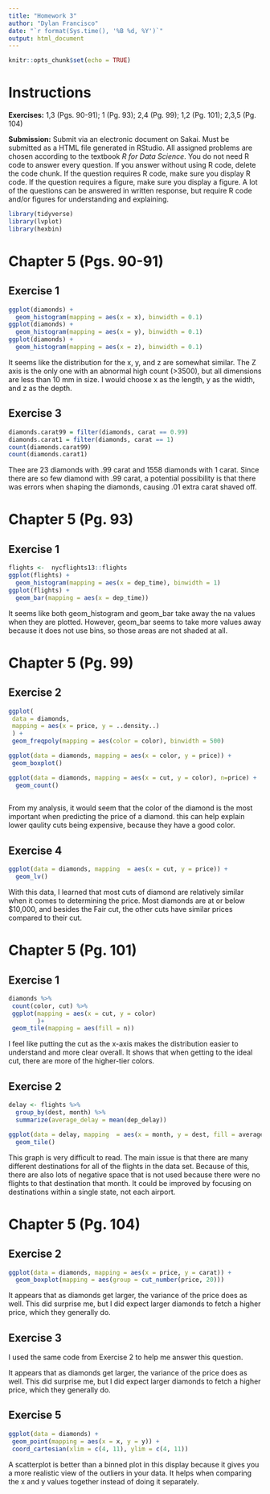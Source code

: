 ```yaml
---
title: "Homework 3"
author: "Dylan Francisco"
date: "`r format(Sys.time(), '%B %d, %Y')`"
output: html_document
---
```


```r
knitr::opts_chunk$set(echo = TRUE)
```

# Instructions

**Exercises:**  1,3 (Pgs. 90-91); 1 (Pg. 93); 2,4 (Pg. 99); 1,2 (Pg. 101); 2,3,5 (Pg. 104)

**Submission:** Submit via an electronic document on Sakai. Must be submitted as a HTML file generated in RStudio. All assigned problems are chosen according to the textbook *R for Data Science*. You do not need R code to answer every question. If you answer without using R code, delete the code chunk. If the question requires R code, make sure you display R code. If the question requires a figure, make sure you display a figure. A lot of the questions can be answered in written response, but require R code and/or figures for understanding and explaining.

```r
library(tidyverse)
library(lvplot)
library(hexbin)
```

# Chapter 5 (Pgs. 90-91)

##  Exercise 1
```r
ggplot(diamonds) +
  geom_histogram(mapping = aes(x = x), binwidth = 0.1)
ggplot(diamonds) +
  geom_histogram(mapping = aes(x = y), binwidth = 0.1)
ggplot(diamonds) +
  geom_histogram(mapping = aes(x = z), binwidth = 0.1)

```

It seems like the distribution for the x, y, and z are somewhat similar. The Z axis is the only one with an abnormal high count (>3500), but all dimensions are less than 10 mm in size. I would choose x as the length, y as the width, and z as the depth.

##  Exercise 3
```r
diamonds.carat99 = filter(diamonds, carat == 0.99)
diamonds.carat1 = filter(diamonds, carat == 1)
count(diamonds.carat99)
count(diamonds.carat1)
```
Thee are 23 diamonds with .99 carat and 1558 diamonds with 1 carat. Since there are so few diamond with .99 carat, a potential possibility is that there was errors when shaping the diamonds, causing .01 extra carat shaved off.


# Chapter 5 (Pg. 93)

##  Exercise 1
```r
flights <-  nycflights13::flights
ggplot(flights) +
  geom_histogram(mapping = aes(x = dep_time), binwidth = 1)
ggplot(flights) +
  geom_bar(mapping = aes(x = dep_time))
```

It seems like both geom_histogram and geom_bar take away the na values when they are plotted. However, geom_bar seems to take more values away because it does not use bins, so those areas are not shaded at all.

# Chapter 5 (Pg. 99)

##  Exercise 2
```r
ggplot(
 data = diamonds,
 mapping = aes(x = price, y = ..density..)
 ) +
 geom_freqpoly(mapping = aes(color = color), binwidth = 500)

ggplot(data = diamonds, mapping = aes(x = color, y = price)) +
 geom_boxplot()

ggplot(data = diamonds, mapping = aes(x = cut, y = color), n=price) +
  geom_count()
        
```

From my analysis, it would seem that the color of the diamond is the most important when predicting the price of a diamond. this can help explain lower qaulity cuts being expensive, because they have a good color.

##  Exercise 4
```r
ggplot(data = diamonds, mapping  = aes(x = cut, y = price)) +
  geom_lv()
```
With this data, I learned that most cuts of diamond are relatively similar when it comes to determining the price. Most diamonds are at or below $10,000, and besides the Fair cut, the other cuts have similar prices compared to their cut.


# Chapter 5 (Pg. 101)

##  Exercise 1
```r
diamonds %>%
 count(color, cut) %>%
 ggplot(mapping = aes(x = cut, y = color)
        )+
 geom_tile(mapping = aes(fill = n))
```

I feel like putting the cut as the x-axis makes the distribution easier to understand and more clear overall. It shows that when getting to the ideal cut, there are more of the higher-tier colors.

##  Exercise 2
```r
delay <- flights %>% 
  group_by(dest, month) %>% 
  summarize(average_delay = mean(dep_delay))

ggplot(data = delay, mapping  = aes(x = month, y = dest, fill = average_delay)) +
  geom_tile()
```

This graph is very difficult to read. The main issue is that there are many different destinations for all of the flights in the data set. Because of this, there are also lots of negative space that is not used because there were no flights to that destination that month. It could be improved by focusing on destinations within a single state, not each airport.


# Chapter 5 (Pg. 104)

##  Exercise 2
```r
ggplot(data = diamonds, mapping = aes(x = price, y = carat)) +
  geom_boxplot(mapping = aes(group = cut_number(price, 20)))
```

It appears that as diamonds get larger, the variance of the price does as well. This did surprise me, but I did expect larger diamonds to fetch a higher price, which they generally do.


##  Exercise 3

I used the same code from Exercise 2 to help me answer this question.

It appears that as diamonds get larger, the variance of the price does as well. This did surprise me, but I did expect larger diamonds to fetch a higher price, which they generally do.

##  Exercise 5
```r
ggplot(data = diamonds) +
 geom_point(mapping = aes(x = x, y = y)) +
 coord_cartesian(xlim = c(4, 11), ylim = c(4, 11))
```

A scatterplot is better than a binned plot in this display because it gives you a more realistic view of the outliers in your data. It helps when comparing the x and y values together instead of doing it separately. 